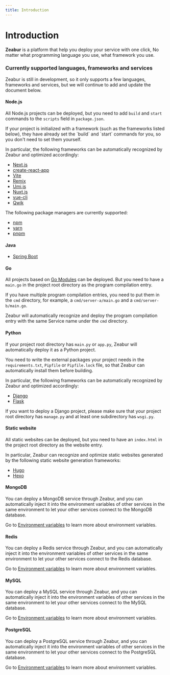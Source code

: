 ```yaml
---
title: Introduction
---
```



# Introduction

**Zeabur** is a platform that help you deploy your service with one click,
No matter what programming language you use, what framework you use.

### Currently supported languages, frameworks and services

Zeabur is still in development, so it only supports a few languages, frameworks and services, but we will continue to add and update the document below.

#### Node.js

All Node.js projects can be deployed, but you need to add `build` and `start` commands to the `scripts` field in `package.json`.

<Callout emoji="✅">
  If your project is initialized with a framework (such as the frameworks listed below), they have already set the `build` and `start` commands for you, so you don't need to set them yourself.
</Callout>

In particular, the following frameworks can be automatically recognized by Zeabur and optimized accordingly:

- [Next.js](https://nextjs.org/)
- [create-react-app](https://create-react-app.dev/)
- [Vite](https://vitejs.dev/)
- [Remix](https://remix.run/)
- [Umi.js](https://umijs.org/)
- [Nuxt.js](https://nuxtjs.org/)
- [vue-cli](https://cli.vuejs.org/)
- [Qwik](https://qwik.builder.io/)

The following package managers are currently supported:

- [npm](https://www.npmjs.com/)
- [yarn](https://yarnpkg.com/)
- [pnpm](https://pnpm.js.org/)

#### Java

- [Spring Boot](https://spring.io/projects/spring-boot)

#### Go

All projects based on [Go Modules](https://blog.golang.org/using-go-modules) can be deployed. But you need to have a `main.go` in the project root directory as the program compilation entry.

If you have multiple program compilation entries, you need to put them in the `cmd` directory, for example, a `cmd/server-a/main.go` and a `cmd/server-b/main.go`.

Zeabur will automatically recognize and deploy the program compilation entry with the same Service name under the `cmd` directory.

#### Python

If your project root directory has `main.py` or `app.py`, Zeabur will automatically deploy it as a Python project.

You need to write the external packages your project needs in the `requirements.txt`, `Pipfile` or `Pipfile.lock` file, so that Zeabur can automatically install them before building.

In particular, the following frameworks can be automatically recognized by Zeabur and optimized accordingly:

- [Django](https://www.djangoproject.com/)
- [Flask](https://flask.palletsprojects.com/)

If you want to deploy a Django project, please make sure that your project root directory has `manage.py` and at least one subdirectory has `wsgi.py`.


#### Static website

All static websites can be deployed, but you need to have an `index.html` in the project root directory as the website entry.

In particular, Zeabur can recognize and optimize static websites generated by the following static website generation frameworks:

- [Hugo](https://gohugo.io/)
- [Hexo](https://hexo.io/)

#### MongoDB

You can deploy a MongoDB service through Zeabur, and you can automatically inject it into the environment variables of other services in the same environment to let your other services connect to the MongoDB database.

Go to [Environment variables](/variable) to learn more about environment variables.

#### Redis

You can deploy a Redis service through Zeabur, and you can automatically inject it into the environment variables of other services in the same environment to let your other services connect to the Redis database.

Go to [Environment variables](/variable) to learn more about environment variables.

#### MySQL

You can deploy a MySQL service through Zeabur, and you can automatically inject it into the environment variables of other services in the same environment to let your other services connect to the MySQL database.

Go to [Environment variables](/variable) to learn more about environment variables.

#### PostgreSQL

You can deploy a PostgreSQL service through Zeabur, and you can automatically inject it into the environment variables of other services in the same environment to let your other services connect to the PostgreSQL database.

Go to [Environment variables](/variable) to learn more about environment variables.
